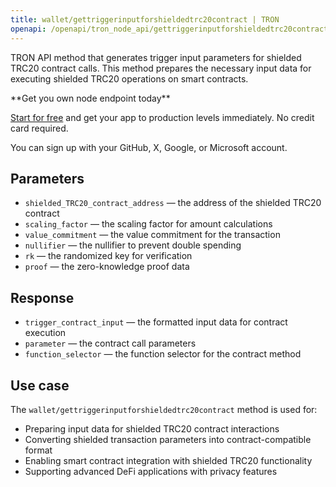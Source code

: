 ---
title: wallet/gettriggerinputforshieldedtrc20contract | TRON
openapi: /openapi/tron_node_api/gettriggerinputforshieldedtrc20contract.json post /95e61622bf6a8af293978377718e3b77/wallet/gettriggerinputforshieldedtrc20contract
---

TRON API method that generates trigger input parameters for shielded TRC20 contract calls. This method prepares the necessary input data for executing shielded TRC20 operations on smart contracts.

<Check>
**Get you own node endpoint today**

[Start for free](https://console.chainstack.com/) and get your app to production levels immediately. No credit card required.

You can sign up with your GitHub, X, Google, or Microsoft account.
</Check>


## Parameters

* `shielded_TRC20_contract_address` — the address of the shielded TRC20 contract
* `scaling_factor` — the scaling factor for amount calculations
* `value_commitment` — the value commitment for the transaction
* `nullifier` — the nullifier to prevent double spending
* `rk` — the randomized key for verification
* `proof` — the zero-knowledge proof data

## Response

* `trigger_contract_input` — the formatted input data for contract execution
* `parameter` — the contract call parameters
* `function_selector` — the function selector for the contract method

## Use case

The `wallet/gettriggerinputforshieldedtrc20contract` method is used for:

* Preparing input data for shielded TRC20 contract interactions
* Converting shielded transaction parameters into contract-compatible format
* Enabling smart contract integration with shielded TRC20 functionality
* Supporting advanced DeFi applications with privacy features